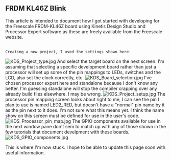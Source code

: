 == FRDM KL46Z Blink ==

This article is intended to document how I got started with developing for the Freescale FRDM-KL46Z board using Kinetis Design Studio and Processor Expert software as these are freely available from the Freescale website. 

 <br clear=all>Creating a new project, I used the settings shown here.
[[File:KDS_Project_type.jpg]]
And select the target board on the next screen. I'm assuming that selecting a specific development board rather than just a processor will set up some of the pin mappings to LEDs, switches and the LCD, also set the clock correctly, etc. 
[[File:KDS_Board_selection.jpg]]
I've chosen processor expert here and standalone because I don't know any better. I'm guessing standalone will stop the compiler crapping over any already build files elsewhere. I may be wrong.
[[File:KDS_Project_setup.jpg]]
The processor pin mapping screen looks about right to me, I can see the pin I plan to use is named LED2_RED, but doesn't have a "normal" pin name by it as the pin next to it does. I'm not sure what this means yet. I think the name show on this screen must be defined for use in the user's code.
[[File:KDS_Processor_pin_map.jpg]]
The GPIO components available for use in the next window pane don't sem to match up with any of those shown in the few tutorials that document develpment with these boards.
[[File:KDS_GPIO_components.jpg]]

This is where I'm now stuck. I hope to be able to update this page soon with useful information.